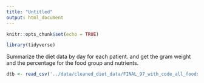 ```yaml
---
title: "Untitled"
output: html_document
---
```


```r
knitr::opts_chunk$set(echo = TRUE)
```

```r
library(tidyverse)
```

Summarize the diet data by day for each patient. and get the gram weight and the percentage for the food group and nutrients. 

```r
dtb <- read_csv('../data/cleaned_diet_data/FINAL_97_with_code_all_foods.csv')
```

